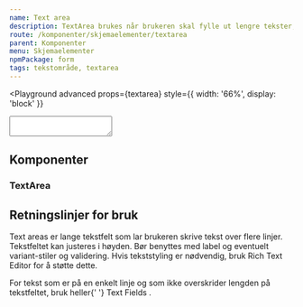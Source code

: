 ```yaml
---
name: Text area
description: TextArea brukes når brukeren skal fylle ut lengre tekster, som et avsnitt eller to.
route: /komponenter/skjemaelementer/textarea
parent: Komponenter
menu: Skjemaelementer
npmPackage: form
tags: tekstområde, textarea
---
```



<PageHeader />

<Playground
  advanced
  props={textarea}
  style={{ width: '66%', display: 'block' }}
>
  <TextArea></TextArea>
</Playground>

## Komponenter

### TextArea

<ImportStatement imports="TextArea" />
<Props of={TextArea} />

## Retningslinjer for bruk

Text areas er lange tekstfelt som lar brukeren skrive tekst over flere linjer. Tekstfeltet kan justeres i høyden. Bør benyttes med label og eventuelt variant-stiler og validering. Hvis tekststyling er nødvendig, bruk Rich Text Editor for å støtte dette.

<div>
  For tekst som er på en enkelt linje og som ikke overskrider lengden på
  tekstfeltet, bruk heller{' '}
  <LinkText as={Link} to="/komponenter/skjemaelementer/textfield">
    Text Fields
  </LinkText>
  .
</div>
